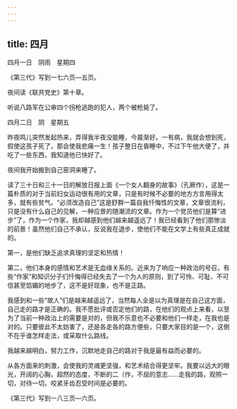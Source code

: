 ```yaml
---
---
---
```

title: 四月
---





四月一日　阴雨　星期四


《第三代》写到一七六页―五页。

夜间读《联共党史》第十章。

听说八路军在公审四个拐枪逃跑的犯人，两个被枪毙了。





四月二日　阴　星期五


昨夜鸣儿突然发起热来，弄得我半夜没能睡，今晨渐好。一有病，我就会想到死，假使这孩子死了，那会使我悲痛一生！孩子整日在昏睡中，不过下午他大便了，并吃了一些东西，我知道他已快好了。

夜间我开始搬到自己窑洞来睡了。

读了三十日和三十一日的解放日报上面《一个女人翻身的故事》（孔厥作），这是一篇朴质的对于当前妇女运动很有用的文章，只是有时候不必要的地方方言用得太多，就有些贫气。“必须改造自己”这是舒群一篇自我忏悔性的文章，文章很流利，只是没有什么自己的见解，一种应景的随潮流的文章。作为一个党员他们是算“进步”了，作为一个作家，我却越感到他们越来越遥远了！我已经看到了他们那惨淡的前景！虽然他们自己不承认，反说我在退步，使他们不能在文学上有些真正成就的。

第一，是他们缺乏追求真理的坚定和热情！

第二，他们本身的感情和艺术是无血缘关系的。近来为了响应一种政治的号召，有些“作家”和知识分子们忏悔得已经失去了一个为人的原则，到了可怜、可耻、不可信甚至馅媚的地步了，这不是好现象，也不是正路。

我感到和一些“故人”们是越来越遥远了，当然每人全是以为真理是在自己这方面，自己走的路才是正确的。我不愿批评或否定他们的路，在他们的观点上来看，以至为了当前一种政治上的需要是对的，但我不乐意也不必要和他们一样走，在我也是对的。只要彼此不太妨害了，还是各走各的路方便些，只要大家目的是一个，这倒不在乎谁怎样走法，或采取什么路线。

我越来越明白，努力工作，沉默地走自己的路对于我是最有益而必要的。

从各方面来的刺激，会使我的灵魂更坚强，和艺术结合得更坚牢。我要以远大的眼光，开阔的心胸，超然的态度，不断的二〔作，不屈的意志……走我的路，观照一切，对待一切。咬紧牙齿忍受时间是必要的。

《第三代》写到一八三页―六页。